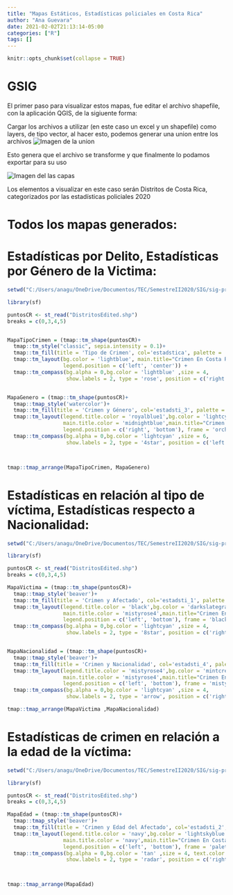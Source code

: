 ```yaml
---
title: "Mapas Estáticos, Estadísticas policiales en Costa Rica"
author: "Ana Guevara"
date: 2021-02-02T21:13:14-05:00
categories: ["R"]
tags: []
---
```


```r
knitr::opts_chunk$set(collapse = TRUE)
```

# GSIG

El primer paso para visualizar estos mapas, fue editar el archivo shapefile, con la aplicación QGIS, de la sigiuente forma:

Cargar los archivos a utilizar (en este caso un excel y un shapefile) como 
layers, de tipo vector, al hacer esto, podemos generar una union entre 
los archivos
![Imagen de la union](https://github.com/ChesGuev99/SIGBackUp/blob/main/Images/UnionLayers.jpg?raw=true)\

Esto genera que el archivo se transforme y que finalmente lo podamos exportar 
para su uso


![Imagen del las capas](https://github.com/ChesGuev99/SIGBackUp/blob/main/Images/QSIGLayers.jpg?raw=true)\


Los elementos a visualizar en este caso serán Distritos de Costa Rica, 
categorizados por las estadísticas policiales 2020  

# Todos los mapas generados:


# Estadísticas por Delito, Estadísticas por Género de la Victima:

```r
setwd("C:/Users/anagu/OneDrive/Documentos/TEC/SemestreII2020/SIG/sig-proyecto2-ChesGuev99")

library(sf)

puntosCR <- st_read("DistritosEdited.shp")
breaks = c(0,3,4,5)


MapaTipoCrimen = (tmap::tm_shape(puntosCR)+
  tmap::tm_style("classic", sepia.intensity = 0.1)+
  tmap::tm_fill(title = 'Tipo de Crimen', col='estadstica', palette = 'RdYlBu') +
  tmap::tm_layout(bg.color = 'lightblue', main.title="Crimen En Costa Rica",
                  legend.position = c('left', 'center')) + 
  tmap::tm_compass(bg.alpha = 0,bg.color = 'lightblue' ,size = 4, 
                   show.labels = 2, type = 'rose', position = c('right','bottom')) )


MapaGenero = (tmap::tm_shape(puntosCR)+
  tmap::tmap_style('watercolor')+
  tmap::tm_fill(title = 'Crimen y Género', col='estadsti_3', palette = c('grey70','royalblue1','orchid1')) +
  tmap::tm_layout(legend.title.color = 'royalblue1',bg.color = 'lightcyan',
                  main.title.color = 'midnightblue',main.title="Crimen En Costa Rica", 
                  legend.position = c('right', 'bottom'), frame = 'orchid1', frame.double.line = TRUE) + 
  tmap::tm_compass(bg.alpha = 0,bg.color = 'lightcyan' ,size = 6, 
                   show.labels = 2, type = '4star', position = c('left','bottom'))) 



tmap::tmap_arrange(MapaTipoCrimen, MapaGenero)
```

# Estadísticas en relación al tipo de víctima, Estadísticas respecto a Nacionalidad:

```r
setwd("C:/Users/anagu/OneDrive/Documentos/TEC/SemestreII2020/SIG/sig-proyecto2-ChesGuev99")

library(sf)

puntosCR <- st_read("DistritosEdited.shp")
breaks = c(0,3,4,5)

MapaVictima = (tmap::tm_shape(puntosCR)+
  tmap::tmap_style('beaver')+
  tmap::tm_fill(title = 'Crimen y Afectado', col='estadsti_1', palette = 'Set3') +
  tmap::tm_layout(legend.title.color = 'black',bg.color = 'darkslategray4', 
                  main.title.color = 'mistyrose4',main.title="Crimen En Costa Rica", 
                  legend.position = c('left', 'bottom'), frame = 'black', frame.double.line = TRUE) + 
  tmap::tm_compass(bg.alpha = 0,bg.color = 'lightcyan' ,size = 4, 
                   show.labels = 2, type = '8star', position = c('right','bottom')) )


MapaNacionalidad = (tmap::tm_shape(puntosCR)+
  tmap::tmap_style('beaver')+
  tmap::tm_fill(title = 'Crimen y Nacionalidad', col='estadsti_4', palette = 'BrBG') +
  tmap::tm_layout(legend.title.color = 'mistyrose4',bg.color = 'mintcream', 
                  main.title.color = 'mistyrose4',main.title="Crimen En Costa Rica", 
                  legend.position = c('left', 'bottom'), frame = 'mistyrose4', frame.double.line = TRUE) + 
  tmap::tm_compass(bg.alpha = 0,bg.color = 'lightcyan' ,size = 4, 
                   show.labels = 2, type = 'arrow', position = c('right','bottom')) )

tmap::tmap_arrange(MapaVictima ,MapaNacionalidad)
```

# Estadísticas de crimen en relación a la edad de la víctima:

```r
setwd("C:/Users/anagu/OneDrive/Documentos/TEC/SemestreII2020/SIG/sig-proyecto2-ChesGuev99")

library(sf)

puntosCR <- st_read("DistritosEdited.shp")
breaks = c(0,3,4,5)

MapaEdad = (tmap::tm_shape(puntosCR)+
  tmap::tmap_style('beaver')+
  tmap::tm_fill(title = 'Crimen y Edad del Afectado', col='estadsti_2', palette = 'BrBG') +
  tmap::tm_layout(legend.title.color = 'navy',bg.color = 'lightskyblue', 
                  main.title.color = 'navy',main.title="Crimen En Costa Rica", legend.bg.color = 'paleturquoise', 
                  legend.position = c('left', 'bottom'), frame = 'paleturquoise', frame.double.line = TRUE) + 
  tmap::tm_compass(bg.alpha = 0,bg.color = 'tan' ,size = 4, text.color = 'paleturquoise',
                   show.labels = 2, type = 'radar', position = c('right','bottom')) )



tmap::tmap_arrange(MapaEdad)
```


